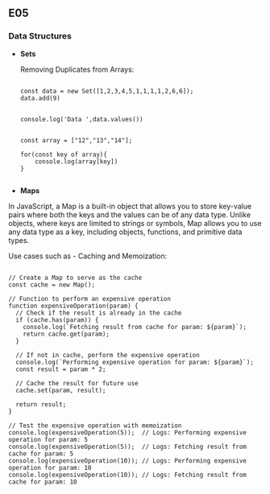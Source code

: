 ## E05

### Data Structures

- **Sets**

    Removing Duplicates from Arrays:

    ```

    const data = new Set([1,2,3,4,5,1,1,1,1,2,6,6]);
    data.add(9)
    

    console.log('Data ',data.values())


    const array = ["12","13","14"];

    for(const key of array){
        console.log(array[key])
    }


    ```


- **Maps**



In JavaScript, a Map is a built-in object that allows you to store key-value pairs where both the keys and the values can be of any data type. Unlike objects, where keys are limited to strings or symbols, Map allows you to use any data type as a key, including objects, functions, and primitive data types.


Use cases such as - Caching and Memoization:

```

// Create a Map to serve as the cache
const cache = new Map();

// Function to perform an expensive operation
function expensiveOperation(param) {
  // Check if the result is already in the cache
  if (cache.has(param)) {
    console.log(`Fetching result from cache for param: ${param}`);
    return cache.get(param);
  }

  // If not in cache, perform the expensive operation
  console.log(`Performing expensive operation for param: ${param}`);
  const result = param * 2;

  // Cache the result for future use
  cache.set(param, result);

  return result;
}

// Test the expensive operation with memoization
console.log(expensiveOperation(5));  // Logs: Performing expensive operation for param: 5
console.log(expensiveOperation(5));  // Logs: Fetching result from cache for param: 5
console.log(expensiveOperation(10)); // Logs: Performing expensive operation for param: 10
console.log(expensiveOperation(10)); // Logs: Fetching result from cache for param: 10


```
